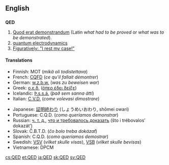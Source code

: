 ==English==
{{wikipedia}}
==={{initialism}}===
'''QED'''

# [[quod erat demonstrandum|Quod erat demonstrandum]] (Latin ''what had to be proved'' or ''what was to be demonstrated'').
# [[quantum electrodynamics]]
# [[Figuratively: "I rest my case!"]]

====Translations====
{{trans-top|quod erat demonstrandum}}
*Finnish: MOT (''mikä oli todistettava'')
*French: [[CQFD]] (''ce qu'il fallait démontrer'')
*German: [[w.z.b.w.]] (''was zu beweisen war'')
*Greek: [[ο.ε.δ.]] ([[όπερ έδει δείξε]])
*Icelandic: [[Þ.s.s.á.]] (''það sem sanna átti'')
*Italian: [[C.V.D.]] (''come volevasi dimostrare'')
{{trans-mid}}
*Japanese: [[証明終わり]] (しょうめいおわり, shōmei owari)
*Portuguese: C.Q.D. (''como queríamos demonstrar'')
*Russian: [[ч. т. д.]], [[что и требовалось доказать]] (što i trébovalos’ dokazát’)
*Slovak: Č.B.T.D. (''čo bolo treba dokázať'')
*Spanish: C.Q.D. (''como queríamos demostrar'')
*Swedish: [[VSV]] (''vilket skulle visas''), [[VSB]] (''vilket skulle bevisas'')
*Vietnamese: DPCM
{{trans-bottom}}

[[cs:QED]]
[[et:QED]]
[[ja:QED]]
[[sk:QED]]
[[sv:QED]]